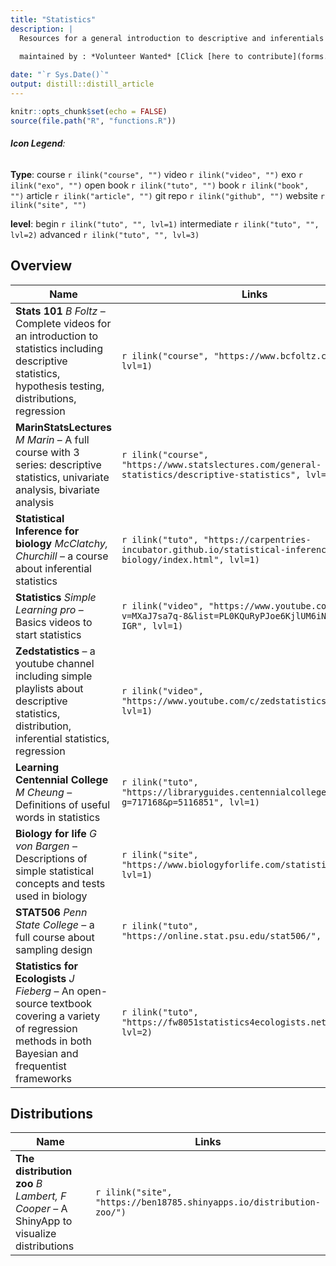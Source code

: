```yaml
---
title: "Statistics"
description: |
  Resources for a general introduction to descriptive and inferentials statistics
        
  maintained by : *Volunteer Wanted* [Click [here to contribute](forms.html)]{style="float:right"}

date: "`r Sys.Date()`"
output: distill::distill_article
---
```


```r
knitr::opts_chunk$set(echo = FALSE)
source(file.path("R", "functions.R"))
```
###### **Icon Legend**:
**Type**:
course `r ilink("course", "")`
video `r ilink("video", "")`
exo `r ilink("exo", "")`
open book `r ilink("tuto", "")`
book `r ilink("book", "")`
article `r ilink("article", "")`
git repo `r ilink("github", "")`
website `r ilink("site", "")`

**level**: 
begin `r ilink("tuto", "", lvl=1)` intermediate `r ilink("tuto", "", lvl=2)` advanced `r ilink("tuto", "", lvl=3)`




## Overview

| Name                                      | Links |
|-------------------------------------------|-------|
|**Stats  101** *B Foltz* -- Complete videos for an introduction to statistics including descriptive statistics, hypothesis testing, distributions, regression|`r ilink("course", "https://www.bcfoltz.com/blog/", lvl=1)`|
|**MarinStatsLectures** *M Marin* -- A full course with 3 series: descriptive statistics, univariate analysis, bivariate analysis |`r ilink("course", "https://www.statslectures.com/general-statistics/descriptive-statistics", lvl=1)`|
|**Statistical Inference for biology** *McClatchy, Churchill* --  a course about inferential statistics|`r ilink("tuto", "https://carpentries-incubator.github.io/statistical-inference-for-biology/index.html", lvl=1)`|
|**Statistics** *Simple Learning pro* -- Basics videos to start statistics|`r ilink("video", "https://www.youtube.com/watch?v=MXaJ7sa7q-8&list=PL0KQuRyPJoe6KjlUM6iNYgt8d0DwI-IGR", lvl=1)`|
|**Zedstatistics** -- a youtube channel including simple playlists about descriptive statistics, distribution, inferential statistics, regression|`r ilink("video", "https://www.youtube.com/c/zedstatistics/playlists", lvl=1)`|
|**Learning Centennial College** *M Cheung* -- Definitions of useful words in statistics|`r ilink("tuto", "https://libraryguides.centennialcollege.ca/c.php?g=717168&p=5116851", lvl=1)`|
|**Biology for life** *G von Bargen* --  Descriptions of simple statistical concepts and tests used in biology |`r ilink("site", "https://www.biologyforlife.com/statistics.html", lvl=1)`|
|**STAT506** *Penn State College* -- a full course  about sampling design|`r ilink("tuto", "https://online.stat.psu.edu/stat506/", lvl=1)`|
|**Statistics for Ecologists** *J Fieberg* --  An open-source textbook covering a variety of regression methods in both Bayesian and frequentist frameworks|`r ilink("tuto", "https://fw8051statistics4ecologists.netlify.app/", lvl=2)`|



## Distributions

| Name                                      | Links |
|-------------------------------------------|-------|
|**The distribution zoo** *B Lambert, F Cooper* -- A ShinyApp to visualize distributions |`r ilink("site", "https://ben18785.shinyapps.io/distribution-zoo/")` |

